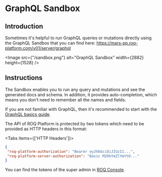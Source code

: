 
# GraphQL Sandbox

## Introduction

Sometimes it's helpful to run GraphQL queries or mutations directly using the GraphQL Sandbox that you can find here:
https://mars-pp.roq-platform.com/v01/server/graphql

<Image src={"/sandbox.png"} alt="GraphQL Sandbox" width={2882} height={1528} />

## Instructions

The Sandbox enables you to run any query and mutations and see the generated docs and schema. In addition, it provides
auto-completion, which means you don't need to remember all the names and fields.

If you are not familiar with GraphQL, then it's recommended to start with
the [GraphQL basics guide](/development-guides/graphql-basics-api).

The API of ROQ Platform is protected by two tokens which need to be provided as HTTP headers in this format:

<Tabs items={['HTTP Headers']}><Tab>
```json
{
 "roq-platform-authorization": "Bearer eyJhbGciOiJIUzI1...",
 "roq-platform-server-authorization": "Basic M2RkYmZlYmYtO..." 
}
```
</Tab></Tabs>

You can find the tokens of the super admin in [ROQ Console](https://console.roq.tech/details).
